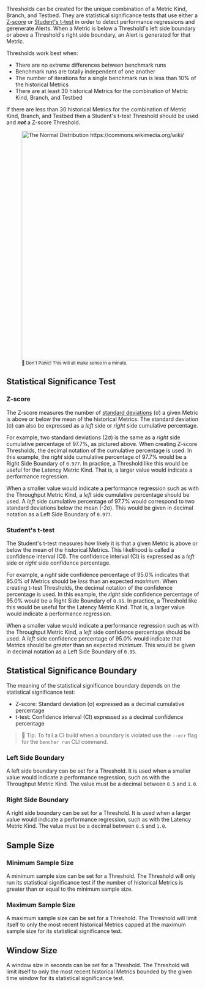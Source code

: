 Thresholds can be created for the unique combination of a Metric Kind, Branch, and Testbed.
They are statistical significance tests that use either a
[Z-score](https://en.wikipedia.org/wiki/Standard_score)
or [Student's t-test](https://en.wikipedia.org/wiki/Student%27s_t-test)
in order to detect performance regressions and gerenerate Alerts.
When a Metric is below a Threshold's left side boundary or above a Threshold's right side boundary,
an Alert is generated for that Metric.

Thresholds work best when:
- There are no extreme differences between benchmark runs
- Benchmark runs are totally independent of one another
- The number of iterations for a single benchmark run is less than 10% of the historical Metrics
- There are at least 30 historical Metrics for the combination of Metric Kind, Branch, and Testbed

If there are less than 30 historical Metrics for the combination of Metric Kind, Branch, and Testbed
then a Student's t-test Threshold should be used and __*not*__ a Z-score Threshold.

<div class="content has-text-centered">
    <figure>
<img
    src="https://upload.wikimedia.org/wikipedia/commons/2/25/The_Normal_Distribution.svg"
    width="800"
    height="600"
    alt="The Normal Distribution https://commons.wikimedia.org/wiki/File:The_Normal_Distribution.svg"
/>
<br/>
<small>🐰 Don't Panic! This will all make sense in a minute.</small>
</figure>
</div>

## Statistical Significance Test

### Z-score

The Z-score measures the number of [standard deviations](https://en.wikipedia.org/wiki/Standard_deviation) (σ) a given Metric is above or below the mean of the historical Metrics.
The standard deviation (σ) can also be expressed as a _left_ side or _right_ side cumulative percentage.

For example, two standard deviations (2σ) is the same as a _right_ side cumulative percentage of 97.7%, as pictured above.
When creating Z-score Thresholds, the decimal notation of the cumulative percentage is used.
In this example, the _right_ side cumulative percentage of 97.7% would be a Right Side Boundary of `0.977`.
In practice, a Threshold like this would be useful for the Latency Metric Kind.
That is, a larger value would indicate a performance regression.

When a smaller value would indicate a performance regression such as with the Throughput Metric Kind,
a _left_ side cumulative percentage should be used.
A _left_ side cumulative percentage of 97.7% would correspond to two standard deviations below the mean (-2σ).
This would be given in decimal notation as a Left Side Boundary of `0.977`.

### Student's t-test

The Student's t-test measures how likely it is that a given Metric is above or below the mean of the historical Metrics.
This likelihood is called a confidence interval (CI).
The confidence interval (CI) is expressed as a _left_ side or _right_ side confidence percentage.

For example, a _right_ side confidence percentage of 95.0% indicates that 95.0% of Metrics should be _less_ than an expected _maximum_.
When creating t-test Thresholds, the decimal notation of the confidence percentage is used.
In this example, the _right_ side confidence percentage of 95.0% would be a Right Side Boundary of `0.95`.
In practice, a Threshold like this would be useful for the Latency Metric Kind.
That is, a larger value would indicate a performance regression.

When a smaller value would indicate a performance regression such as with the Throughput Metric Kind,
a _left_ side confidence percentage should be used.
A _left_ side confidence percentage of 95.0% would indicate that Metrics should be _greater_ than an expected _minimum_.
This would be given in decimal notation as a Left Side Boundary of `0.95`.

## Statistical Significance Boundary

The meaning of the statistical significance boundary depends on the statistical significance test:
- Z-score: Standard deviation (σ) expressed as a decimal cumulative percentage
- t-test: Confidence interval (CI) expressed as a decimal confidence percentage

> 🐰 Tip: To fail a CI build when a boundary is violated use the `--err` flag for the `bencher run` CLI command.

### Left Side Boundary
A left side boundary can be set for a Threshold.
It is used when a smaller value would indicate a performance regression,
such as with the Throughput Metric Kind.
The value must be a decimal between `0.5` and `1.0`.

### Right Side Boundary
A right side boundary can be set for a Threshold.
It is used when a larger value would indicate a performance regression,
such as with the Latency Metric Kind.
The value must be a decimal between `0.5` and `1.0`.

## Sample Size

### Minimum Sample Size
A minimum sample size can be set for a Threshold.
The Threshold will only run its statistical significance test
if the number of historical Metrics is greater than or equal to the minimum sample size.

### Maximum Sample Size
A maximum sample size can be set for a Threshold.
The Threshold will limit itself to only the most recent historical Metrics
capped at the maximum sample size for its statistical significance test.

## Window Size
A window size in seconds can be set for a Threshold.
The Threshold will limit itself to only the most recent historical Metrics
bounded by the given time window for its statistical significance test.
